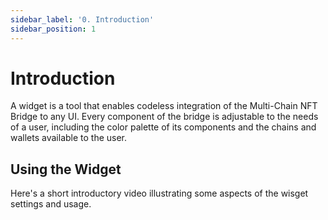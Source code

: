```yaml
---
sidebar_label: '0. Introduction'
sidebar_position: 1
---
```



# Introduction

A widget is a tool that enables codeless integration of the Multi-Chain NFT Bridge to any UI. Every component of the bridge is adjustable to the needs of a user, including the color palette of its components and the chains and wallets available to the user.

## Using the Widget

Here's a short introductory video illustrating some aspects of the wisget settings and usage.

<ReactPlayer playing controls url='https://www.youtube.com/watch?v=H9cIt5BSSxc' />


